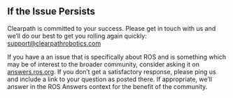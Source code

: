 ## If the Issue Persists

Clearpath is committed to your success. Please get in touch with us and we’ll do our best to get you rolling again quickly: <support@clearpathrobotics.com>

If you have a an issue that is specifically about ROS and is something which may be of interest to the broader community, consider asking it on [answers.ros.org](https://answers.ros.org). If you don’t get a satisfactory response, please ping us and include a link to your question as posted there. If appropriate, we’ll answer in the ROS Answers context for the benefit of the community.

